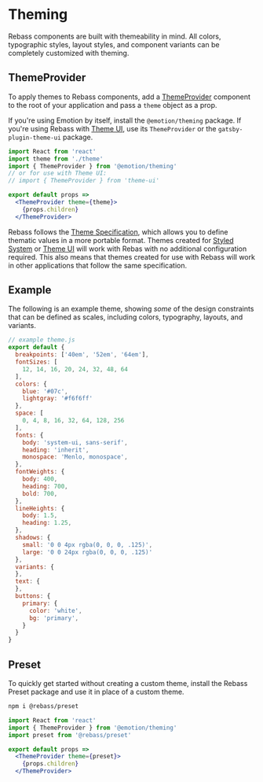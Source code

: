 

# Theming

Rebass components are built with themeability in mind.
All colors, typographic styles, layout styles, and component variants can be completely customized with theming.

## ThemeProvider

To apply themes to Rebass components, add a [ThemeProvider][] component to the root of your application and pass a `theme` object as a prop.

If you're using Emotion by itself, install the `@emotion/theming` package.
If you're using Rebass with [Theme UI][], use its `ThemeProvider` or the `gatsby-plugin-theme-ui` package.

```jsx
import React from 'react'
import theme from './theme'
import { ThemeProvider } from '@emotion/theming'
// or for use with Theme UI:
// import { ThemeProvider } from 'theme-ui'

export default props =>
  <ThemeProvider theme={theme}>
    {props.children}
  </ThemeProvider>
```

Rebass follows the [Theme Specification][],
which allows you to define thematic values in a more portable format.
Themes created for [Styled System][] or [Theme UI][] will work with Rebas with no additional configuration required.
This also means that themes created for use with Rebass will work in other applications that follow the same specification.

## Example

The following is an example theme, showing *some* of the design constraints that can be defined as scales,
including colors, typography, layouts, and variants.

```js
// example theme.js
export default {
  breakpoints: ['40em', '52em', '64em'],
  fontSizes: [
    12, 14, 16, 20, 24, 32, 48, 64
  ],
  colors: {
    blue: '#07c',
    lightgray: '#f6f6ff'
  },
  space: [
    0, 4, 8, 16, 32, 64, 128, 256
  ],
  fonts: {
    body: 'system-ui, sans-serif',
    heading: 'inherit',
    monospace: 'Menlo, monospace',
  },
  fontWeights: {
    body: 400,
    heading: 700,
    bold: 700,
  },
  lineHeights: {
    body: 1.5,
    heading: 1.25,
  },
  shadows: {
    small: '0 0 4px rgba(0, 0, 0, .125)',
    large: '0 0 24px rgba(0, 0, 0, .125)'
  },
  variants: {
  },
  text: {
  },
  buttons: {
    primary: {
      color: 'white',
      bg: 'primary',
    }
  }
}
```

## Preset

To quickly get started without creating a custom theme, install the Rebass Preset package and use it in place of a custom theme.

```sh
npm i @rebass/preset
```

```jsx
import React from 'react'
import { ThemeProvider } from '@emotion/theming'
import preset from '@rebass/preset'

export default props =>
  <ThemeProvider theme={preset}>
    {props.children}
  </ThemeProvider>
```

[theme specification]: https://github.com/system-ui/theme-specification
[ThemeProvider]: https://www.styled-components.com/docs/advanced#theming
[styled system]: https://github.com/jxnblk/styled-system
[theme ui]: https://theme-ui.com
